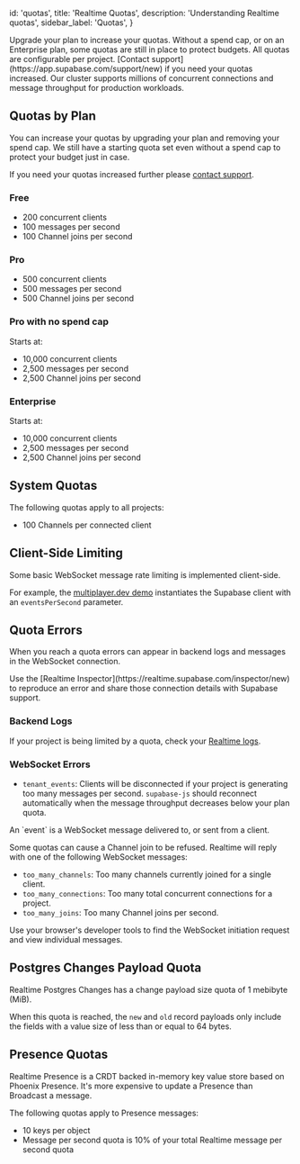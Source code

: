 
  id: 'quotas',
  title: 'Realtime Quotas',
  description: 'Understanding Realtime quotas',
  sidebar_label: 'Quotas',
}

<Admonition type="note">
  Upgrade your plan to increase your quotas. Without a spend cap, or on an Enterprise plan, some
  quotas are still in place to protect budgets. All quotas are configurable per project. [Contact
  support](https://app.supabase.com/support/new) if you need your quotas increased. Our cluster
  supports millions of concurrent connections and message throughput for production workloads.
</Admonition>

## Quotas by Plan

You can increase your quotas by upgrading your plan and removing your spend cap. We still have a starting quota set even without a spend cap to protect your budget just in case.

If you need your quotas increased further please [contact support](https://app.supabase.com/support/new).

### Free

- 200 concurrent clients
- 100 messages per second
- 100 Channel joins per second

### Pro

- 500 concurrent clients
- 500 messages per second
- 500 Channel joins per second

### Pro with no spend cap

Starts at:

- 10,000 concurrent clients
- 2,500 messages per second
- 2,500 Channel joins per second

### Enterprise

Starts at:

- 10,000 concurrent clients
- 2,500 messages per second
- 2,500 Channel joins per second

## System Quotas

The following quotas apply to all projects:

- 100 Channels per connected client

## Client-Side Limiting

Some basic WebSocket message rate limiting is implemented client-side.

For example, the [multiplayer.dev demo](/docs/guides/realtime/quickstart#cursor-positions) instantiates the Supabase client with an `eventsPerSecond` parameter.

## Quota Errors

When you reach a quota errors can appear in backend logs and messages in the WebSocket connection.

<Admonition type="note">
  Use the [Realtime Inspector](https://realtime.supabase.com/inspector/new) to reproduce an error
  and share those connection details with Supabase support.
</Admonition>

### Backend Logs

If your project is being limited by a quota, check your [Realtime logs](https://app.supabase.com/project/_/database/realtime-logs).

### WebSocket Errors

- `tenant_events`: Clients will be disconnected if your project is generating too many messages per second. `supabase-js` should reconnect automatically when the message throughput decreases below your plan quota.

<Admonition type="note">
  An `event` is a WebSocket message delivered to, or sent from a client.
</Admonition>

Some quotas can cause a Channel join to be refused. Realtime will reply with one of the following WebSocket messages:

- `too_many_channels`: Too many channels currently joined for a single client.
- `too_many_connections`: Too many total concurrent connections for a project.
- `too_many_joins`: Too many Channel joins per second.

<Admonition type="note">
  Use your browser's developer tools to find the WebSocket initiation request and view individual
  messages.
</Admonition>

## Postgres Changes Payload Quota

Realtime Postgres Changes has a change payload size quota of 1 mebibyte (MiB).

When this quota is reached, the `new` and `old` record payloads only include the fields with a value size of less than or equal to 64 bytes.

## Presence Quotas

Realtime Presence is a CRDT backed in-memory key value store based on Phoenix Presence. It's more expensive to update a Presence than Broadcast a message.

The following quotas apply to Presence messages:

- 10 keys per object
- Message per second quota is 10% of your total Realtime message per second quota


